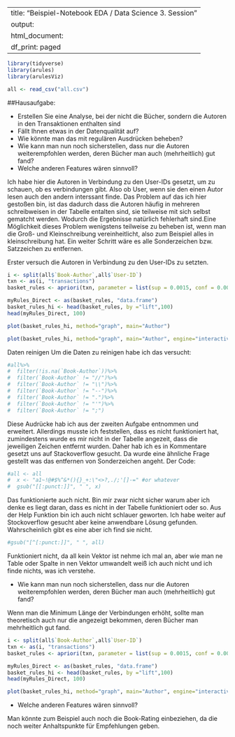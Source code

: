 
---
title: "Beispiel-Notebook EDA / Data Science 3. Session"
output:
  html_document:
    df_print: paged
---



```{r}
library(tidyverse)
library(arules)
library(arulesViz)
```


```{r}
all <- read_csv("all.csv")
```


##Hausaufgabe:

- Erstellen Sie eine Analyse, bei der nicht die Bücher, sondern die Autoren in den Transaktionen enthalten sind
- Fällt Ihnen etwas in der Datenqualität auf?
- Wie könnte man das mit regulären Ausdrücken beheben?
- Wie kann man nun noch sicherstellen, dass nur die Autoren weiterempfohlen werden, deren Bücher man auch (mehrheitlich) gut fand?
- Welche anderen Features wären sinnvoll?


Ich habe hier die Autoren in Verbindung zu den User-IDs gesetzt, um zu schauen, ob es verbindungen gibt. Also ob User, wenn sie den einen Autor lesen auch den andern interssant finde. Das Problem auf das ich hier gestoßen bin, ist das dadurch dass die Autoren häufig in mehreren schreibweisen in der Tabelle entalten sind, sie teilweise mit sich selbst gematcht werden. Wodurch die Ergebnisse natürlich fehlerhaft sind.Eine Möglichkeit dieses Problem wenigstens teilweise zu beheben ist, wenn man die Groß- und Kleinschreibung vereinheitlicht, also zum Beispiel alles in kleinschreibung hat. Ein weiter Schritt wäre es alle Sonderzeichen bzw. Satzzeichen zu entfernen.

Erster versuch die Autoren in Verbindung zu den User-IDs zu setzten.
```{r}
i <- split(all$`Book-Author`,all$`User-ID`)
txn <- as(i, "transactions")
basket_rules <- apriori(txn, parameter = list(sup = 0.0015, conf = 0.0001, minlen=2, target="rules"))
```
```{r}
myRules_Direct <- as(basket_rules, "data.frame")
basket_rules_hi <- head(basket_rules, by ="lift",100)
head(myRules_Direct, 100)
```


```{r}
plot(basket_rules_hi, method="graph", main="Author")
```


```{r}
plot(basket_rules_hi, method="graph", main="Author", engine="interactive")
```

Daten reinigen
Um die Daten zu reinigen habe ich das versucht:
```{r}
#all%>%
#  filter(!is.na(`Book-Author`))%>%
#  filter(`Book-Author` != "//")%>%
#  filter(`Book-Author` != "\\")%>%
#  filter(`Book-Author` != "--")%>%
#  filter(`Book-Author` != ".")%>%
#  filter(`Book-Author` != "'")%>%
#  filter(`Book-Author` != ";")
```
Diese Audrücke hab ich aus der zweiten Aufgabe entnommen und erweitert.
Allerdings musste ich feststellen, dass es nicht funktioniert hat, zumindestens wurde es mir nicht in der Tabelle angezeit, dass die jeweiligen Zeichen entfernt wurden. Daher hab ich es in Kommentare gesetzt uns auf Stackoverflow gesucht.
Da wurde eine ähnliche Frage gestellt was das entfernen von Sonderzeichen angeht. Der Code:
```{r}
#all <- all
#  x <- "a1~!@#$%^&*(){}_+:\"<>?,./;'[]-=" #or whatever
#  gsub("[[:punct:]]", " ", x)
```
Das funktionierte auch nicht. Bin mir zwar nicht sicher warum aber ich denke es liegt daran, dass es nicht in der Tabelle funktioniert oder so. Aus der Help Funktion bin ich auch nicht schlauer geworten. Ich habe weiter auf Stockoverflow gesucht aber keine anwendbare Lösung gefunden. Wahrscheinlich gibt es eine aber ich find sie nicht. 

```{r}
#gsub("[^[:punct:]]", " ", all)
```



Funktioniert nicht, da all kein Vektor ist nehme ich mal an, aber wie man ne Table oder Spalte in nen Vektor umwandelt weiß ich auch nicht und ich finde nichts, was ich verstehe.

- Wie kann man nun noch sicherstellen, dass nur die Autoren weiterempfohlen werden, deren Bücher man auch (mehrheitlich) gut fand?

Wenn man die Minimum Länge der Verbindungen erhöht, sollte man theoretisch auch nur die angezeigt bekommen, deren Bücher man mehrheitlich gut fand.

```{r}
i <- split(all$`Book-Author`,all$`User-ID`)
txn <- as(i, "transactions")
basket_rules <- apriori(txn, parameter = list(sup = 0.0015, conf = 0.0001, minlen=4, target="rules"))
```


```{r}
myRules_Direct <- as(basket_rules, "data.frame")
basket_rules_hi <- head(basket_rules, by ="lift",100)
head(myRules_Direct, 100)
```

```{r}
plot(basket_rules_hi, method="graph", main="Author", engine="interactive")
```

- Welche anderen Features wären sinnvoll?

Man könnte zum Beispiel auch noch die Book-Rating einbeziehen, da die noch weiter Anhaltspunkte für Empfehlungen geben.
